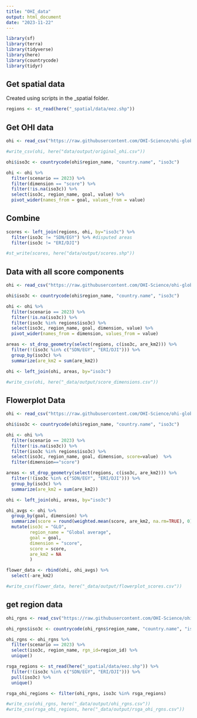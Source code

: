 ```yaml
---
title: "OHI_data"
output: html_document
date: "2023-11-22"
---
```


```r
library(sf)
library(terra)
library(tidyverse)
library(here)
library(countrycode)
library(tidyr)

```

## Get spatial data
Created using scripts in the _spatial folder.
```r

regions <- st_read(here("_spatial/data/eez.shp"))
```

## Get OHI data
```r

ohi <- read_csv("https://raw.githubusercontent.com/OHI-Science/ohi-global/draft/yearly_results/global2023/OHI_final_formatted_scores_2023-10-02.csv")

#write_csv(ohi, here("data/output/original_ohi.csv"))

ohi$iso3c <- countrycode(ohi$region_name, "country.name", "iso3c")

ohi <- ohi %>%
  filter(scenario == 2023) %>%
  filter(dimension == "score") %>%
  filter(!is.na(iso3c)) %>%
  select(iso3c, region_name, goal, value) %>%
  pivot_wider(names_from = goal, values_from = value)

```

## Combine
```r
scores <- left_join(regions, ohi, by="iso3c") %>%
  filter(iso3c != "SDN/EGY") %>% #disputed areas
  filter(iso3c != "ERI/DJI")

#st_write(scores, here("data/output/scores.shp"))


```


## Data with all score components
```r
ohi <- read_csv("https://raw.githubusercontent.com/OHI-Science/ohi-global/draft/yearly_results/global2023/OHI_final_formatted_scores_2023-10-02.csv")

ohi$iso3c <- countrycode(ohi$region_name, "country.name", "iso3c")

ohi <- ohi %>%
  filter(scenario == 2023) %>%
  filter(!is.na(iso3c)) %>%
  filter(iso3c %in% regions$iso3c) %>%
  select(iso3c, region_name, goal, dimension, value) %>%
  pivot_wider(names_from = dimension, values_from = value)

areas <- st_drop_geometry(select(regions, c(iso3c, are_km2))) %>%
  filter(!(iso3c %in% c("SDN/EGY", "ERI/DJI"))) %>%
  group_by(iso3c) %>%
  summarize(are_km2 = sum(are_km2))

ohi <- left_join(ohi, areas, by="iso3c")

#write_csv(ohi, here("_data/output/score_dimensions.csv"))

```

## Flowerplot Data
```r
ohi <- read_csv("https://raw.githubusercontent.com/OHI-Science/ohi-global/draft/yearly_results/global2023/OHI_final_formatted_scores_2023-10-02.csv")

ohi$iso3c <- countrycode(ohi$region_name, "country.name", "iso3c")

ohi <- ohi %>%
  filter(scenario == 2023) %>%
  filter(!is.na(iso3c)) %>%
  filter(iso3c %in% regions$iso3c) %>%
  select(iso3c, region_name, goal, dimension, score=value)  %>%
  filter(dimension=="score")

areas <- st_drop_geometry(select(regions, c(iso3c, are_km2))) %>%
  filter(!(iso3c %in% c("SDN/EGY", "ERI/DJI"))) %>%
  group_by(iso3c) %>%
  summarize(are_km2 = sum(are_km2))

ohi <- left_join(ohi, areas, by="iso3c")

ohi_avgs <- ohi %>%
  group_by(goal, dimension) %>%
  summarize(score = round(weighted.mean(score, are_km2, na.rm=TRUE), 0)) %>%
  mutate(iso3c = "GLO",
         region_name = "Global average",
         goal = goal,
         dimension = "score",
         score = score,
         are_km2 = NA
         )

flower_data <- rbind(ohi, ohi_avgs) %>%
  select(-are_km2)

#write_csv(flower_data, here("_data/output/flowerplot_scores.csv"))

```



## get region data
```r
ohi_rgns <- read_csv("https://raw.githubusercontent.com/OHI-Science/ohi-global/draft/yearly_results/global2023/OHI_final_formatted_scores_2023-10-02.csv")

ohi_rgns$iso3c <- countrycode(ohi_rgns$region_name, "country.name", "iso3c")

ohi_rgns <- ohi_rgns %>%
  filter(scenario == 2023) %>%
  select(iso3c, region_name, rgn_id=region_id) %>%
  unique()

rsga_regions <- st_read(here("_spatial/data/eez.shp")) %>%
  filter(!(iso3c %in% c("SDN/EGY", "ERI/DJI"))) %>%
  pull(iso3c) %>%
  unique()

rsga_ohi_regions <- filter(ohi_rgns, iso3c %in% rsga_regions)

#write_csv(ohi_rgns, here("_data/output/ohi_rgns.csv"))
#write_csv(rsga_ohi_regions, here("_data/output/rsga_ohi_rgns.csv"))


```